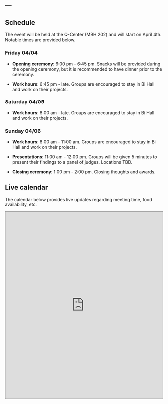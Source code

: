 ---
---

## Schedule

The event will be held at the Q-Center (MBH 202) and will start on April 4th. Notable times are provided below.

### Friday 04/04

- **Opening ceremony**: 6:00 pm - 6:45 pm. Snacks will be provided during the opening ceremony, but it is recommended to have dinner prior to the ceremony. 

- **Work hours**: 6:45 pm - late. Groups are encouraged to stay in Bi Hall and work on their projects. 

### Saturday 04/05

- **Work hours**: 8:00 am - late. Groups are encouraged to stay in Bi Hall and work on their projects. 

### Sunday 04/06

- **Work hours**: 8:00 am - 11:00 am. Groups are encouraged to stay in Bi Hall and work on their projects. 

- **Presentations**: 11:00 am - 12:00 pm. Groups will be given 5 minutes to present their findings to a panel of judges. Locations TBD.

- **Closing ceremony**: 1:00 pm - 2:00 pm. Closing thoughts and awards. 

## Live calendar

The calendar below provides live updates regarding meeting time, food availability, etc. 

<iframe src="https://calendar.google.com/calendar/embed?height=600&wkst=1&ctz=America%2FNew_York&showPrint=0&mode=WEEK&src=bWlkZGRhdGFmZXN0MjAyNUBnbWFpbC5jb20&src=ZW4udXNhI2hvbGlkYXlAZ3JvdXAudi5jYWxlbmRhci5nb29nbGUuY29t&color=%23039BE5&color=%230B8043" style="border:solid 1px #777" width="100%" height="600" frameborder="0" scrolling="no"></iframe>